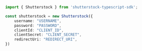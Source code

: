 ```typescript index.ts
import { Shutterstock } from 'shutterstock-typescript-sdk';

const shutterstock = new Shutterstock({
    username: "USERNAME",
    password: "PASSWORD",
    clientId: "CLIENT_ID",
    clientSecret: "CLIENT_SECRET",
    redirectUri: "REDIRECT_URI",
})
```